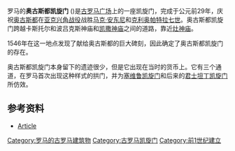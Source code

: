 {{coord|41.891895|N|12.485994|E|type:landmark|display=title}}

{{Infobox building
|name          = 奥古斯都凯旋门
|caption       = 奧古斯都拱門在灶神庙中的位置
|native_name   = Arco di Augusto
|image         = Arch_of_Augustus.png
|imagesize     = 300px
|established   =  公元前29年
|location      = {{ITA}}[[羅馬|羅馬]][[古羅馬廣場|古羅馬廣場]]
|type          = 
|collection    =
|visitors      =
|director      = 
|curator       = 
|website       =
}}
罗马的'''奥古斯都凯旋门''' ({{lang-it|Arco di Augusto}})是[[古罗马广场|古罗马广场]]上的一座凯旋门，完成于公元前29年，庆祝[[奥古斯都|奥古斯都]]在[[亚克兴角战役|亚克兴角战役]]战胜[[马克·安东尼|马克·安东尼]]和[[克利奥帕特拉七世|克利奥帕特拉七世]]。奥古斯都凯旋门跨越卡斯托尔和波吕克斯神庙和[[凯撒神庙|凯撒神庙]]之间的道路，靠近[[灶神庙|灶神庙]]。

1546年在这一地点发现了献给奥古斯都的巨大碑刻，因此确定了奥古斯都凯旋门的存在。

奥古斯都凯旋门本身留下的遗迹很少，但是它出现在当时的货币上。它有三个通道，在罗马首次出现这种样式的拱门，并为[[塞维鲁凯旋门|塞维鲁凯旋门]]和后来的[[君士坦丁凯旋门|君士坦丁凯旋门]]所仿效。

== 参考资料 ==
* [http://links.jstor.org/sici?sici=0002-9114(194601%2F03)50%3A1%3C52%3ATTAOA%3E2.0.CO%3B2-W Article]

[[Category:罗马的古罗马建筑物|Category:罗马的古罗马建筑物]]
[[Category:古罗马凯旋门|Category:古罗马凯旋门]]
[[Category:前1世纪建立|Category:前1世纪建立]]